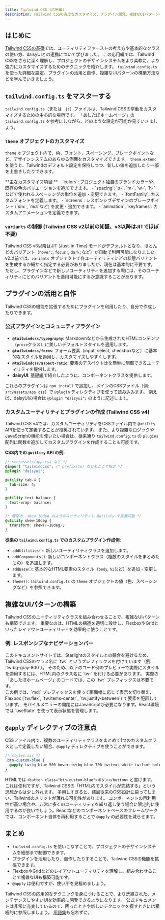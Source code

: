 ```yaml
---
title: Tailwind CSS (応用編)
description: Tailwind CSSの高度なカスタマイズ、プラグイン開発、複雑なUIパターンの実装方法などを掘り下げます。
---
```



## はじめに

[Tailwind CSSの基礎](/web/tailwind)では、ユーティリティファーストの考え方や基本的なクラスの使い方、daisyUIとの連携について学びました。
この応用編では、Tailwind CSSをさらに深く理解し、プロジェクトのデザインシステムをより柔軟に、より強力にカスタマイズするためのテクニックを紹介します。
`tailwind.config.ts` を使った詳細な設定、プラグインの活用と自作、複雑なUIパターンの構築方法などを学んでいきましょう。

## `tailwind.config.ts` をマスターする

`tailwind.config.ts`（または `.js`）ファイルは、Tailwind CSSの挙動をカスタマイズするための中心的な場所です。
「あしたぼホームページ」の `tailwind.config.ts` を参考にしながら、どのような設定が可能か見ていきましょう。

### `theme` オブジェクトのカスタマイズ

`theme` オブジェクト内で、色、フォント、スペーシング、ブレークポイントなど、デザインシステムのあらゆる側面をカスタマイズできます。
`theme.extend` を使うと、Tailwindのデフォルト設定を保持しつつ、新しい値を追加したり一部を上書きしたりできます。

<CodePreviewTabs filePath="src/components/code_examples/tailwindcss/tailwind.config.theme-customization.ts" />
**主なカスタマイズ項目:**
-   `colors`: プロジェクト独自のブランドカラーや、既存の色のバリエーションを追加できます。
-   `spacing`: `p-`, `m-`, `w-`, `h-` などで使われるスペーシングの単位を追加・変更できます。
-   `fontFamily`: カスタムフォントを定義します。
-   `screens`: レスポンシブデザインのブレークポイント (`sm:`, `md:`など) を変更・追加できます。
-   `animation`, `keyframes`: カスタムアニメーションを定義できます。

### `variants` の制御 (Tailwind CSS v2以前の知識、v3以降はJITでほぼ不要)
Tailwind CSS v3以降はJIT (Just-In-Time) モードがデフォルトとなり、ほとんどのバリアント（`hover:`, `focus:`, `dark:`など）が自動で利用可能になりました。
v2以前では、`variants` オブジェクトで各ユーティリティにどの状態バリアントを生成するか細かく指定する必要がありましたが、現在は基本的に不要です。
ただし、プラグインなどで新しいユーティリティを追加する際には、そのユーティリティにどのバリアントを適用可能にするか意識することがあります。

## プラグインの活用と自作

Tailwind CSSの機能を拡張するためにプラグインを利用したり、自分で作成したりできます。

### 公式プラグインとコミュニティプラグイン

-   **`@tailwindcss/typography`**: Markdownなどから生成されたHTMLコンテンツ（`prose`クラス）に美しいデフォルトスタイルを適用します。
-   **`@tailwindcss/forms`**: フォーム要素（input, select, checkboxなど）に基本的なスタイルを適用し、カスタマイズしやすくします。
-   **`@tailwindcss/aspect-ratio`**: 要素のアスペクト比を簡単に制御できるユーティリティを提供します。
-   **daisyUI**: [基礎編](/web/tailwind#daisyui-tailwind-cssをもっと便利に)で紹介したように、コンポーネントクラスを提供します。

これらのプラグインは `npm install` で追加し、メインのCSSファイル（例: `src/assets/app.css`）で `@plugin` ディレクティブを使って読み込みます。
例えば、daisyUIの場合は `@plugin "daisyui";` のように記述します。

### カスタムユーティリティとプラグインの作成 (Tailwind CSS v4)

Tailwind CSS v4では、カスタムユーティリティをCSSファイル内で `@utility` APIを使って定義することが推奨されています。
また、より複雑なロジックやJavaScriptの機能を使いたい場合は、従来通り `tailwind.config.ts` の `plugins` 配列に関数を追加してカスタムプラグインを作成することも可能です。

**CSS内での `@utility` API の例:**
```css
/* src/assets/app.css など */
@import "tailwindcss"; /* prefix(tw) などもここで指定 */
@plugin "daisyui";

@utility tab-4 {
  tab-size: 4;
}

@utility text-balance {
  text-wrap: balance;
}

/* 既存の .skew-10deg のようなユーティリティも @utility で定義可能 */
@utility skew-10deg {
  transform: skewY(-10deg);
}
```

**従来の `tailwind.config.ts` でのカスタムプラグイン作成例:**
<CodePreviewTabs filePath="src/components/code_examples/tailwindcss/CustomPluginExample.js" />
-   `addUtilities()`: 新しいユーティリティクラスを追加します。
-   `addComponents()`: 新しいコンポーネントクラス（複数のスタイルをまとめたもの）を追加します。
-   `addBase()`: 基本的なHTML要素のスタイル（`body`, `h1`など）を追加・変更します。
-   `theme()`: `tailwind.config.ts` の `theme` オブジェクトの値（色、スペーシングなど）を参照できます。

## 複雑なUIパターンの構築

Tailwind CSSのユーティリティクラスを組み合わせることで、複雑なUIパターンも構築できます。
重要なのは、HTMLの構造を適切に設計し、FlexboxやGridといったレイアウトユーティリティを効果的に使うことです。

### 例: レスポンシブなナビゲーションバー

<Aside type="note">
このドキュメントサイトでは、Starlightのスタイルとの競合を避けるため、Tailwind CSSのクラス名に `tw:` というプレフィックスを付けています（例: `tw:bg-gray-800`）。
そのため、以下のコード例のプレビューで実際にスタイルを適用するには、HTML内のクラス名に `tw:` を付ける必要があります。
実際の「あしたぼホームページ」のコードでは、この `tw:` プレフィックスは不要です。
</Aside>
<CodePreviewTabs filePath="src/components/code_examples/html/ResponsiveNavbar.html" />
この例では、`md:` プレフィックスを使って画面幅に応じて表示を切り替え、Flexbox (`tw:flex`, `tw:items-center`, `tw:justify-between`) で要素を配置しています。
モバイルメニューの開閉にはJavaScriptが必要になります。React環境では `useState` を使って表示状態を管理します。

## `@apply` ディレクティブの注意点

CSSファイル内で、複数のユーティリティクラスをまとめて1つのカスタムクラスとして定義したい場合、`@apply` ディレクティブを使うことができます。
```css
/* styles.css */
.btn-custom-blue {
  @apply tw:bg-blue-500 hover:tw:bg-blue-700 tw:text-white tw:font-bold tw:py-2 tw:px-4 tw:rounded; /* このドキュメントでは tw: が必要 */
}
```
HTMLでは `<button class="btn-custom-blue">ボタン</button>` と書けます。
これは便利ですが、Tailwind CSSの「HTML内でスタイルが完結する」という思想からは少し外れます。
多用しすぎると、結局従来のCSS設計に戻ってしまい、Tailwindのメリットが薄れる可能性があります。
コンポーネントの再利用性が高い場合や、非常に多くのユーティリティを繰り返し使う場合に限定的に使用するのが良いでしょう。Reactなどのコンポーネントベースのフレームワークでは、コンポーネント自体を再利用することで `@apply` の必要性を減らせます。

## まとめ

-   `tailwind.config.ts` を使いこなすことで、プロジェクトのデザインシステムを細部まで制御できます。
-   プラグインを活用したり、自作したりすることで、Tailwind CSSの機能を拡張できます。
-   FlexboxやGridなどのレイアウトユーティリティを理解し、組み合わせることで複雑なUIも構築可能です。
-   `@apply` は便利ですが、使い所を見極めましょう。

Tailwind CSSの応用的なテクニックを身につけることで、より洗練された、メンテナンスしやすいUIを効率的に開発できるようになります。
公式ドキュメントは非常に充実しているので、困ったときや新しいテクニックを探すときには積極的に参照しましょう。
[用語集](/getstart/term)も忘れずに。
